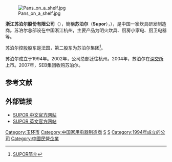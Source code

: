 {{Infobox Company
|company_name = 浙江苏泊尔股份有限公司<br>Zhejiang Supor Co., Ltd.
|company_logo = Supor logo 2.png
|company_type = 上市公司 ({{szse|002032}})
|company_slogan = 
|foundation = 1994 年
|location = {{CHN}}浙江杭州市滨江区江晖路1772号苏泊尔大厦17楼
|key_people = 
|industry = 家电产品
|sales = 
|profit =
|asset =
|revenue = 
|market_value = 
|num_employees = 
|products = 明火炊具、厨房小家电、厨卫电器等
|subsid = 苏泊尔（香港）厨具有限公司
|homepage = {{URL|https://www.supor.com.cn}}
}}
[[File:Pans_on_a_shelf.jpg|thumb]]

'''浙江苏泊尔股份有限公司'''（{{lang-en|Zhejiang Supor Co., Ltd.}}），簡稱'''苏泊尔'''（'''Supor'''），{{szse|002032}}），是中国一家炊具研发制造商。苏泊尔总部设在中国浙江杭州，主要产品为明火炊具、厨房小家电、厨卫电器等。

苏泊尔控股股东是法国{{link-fr|SEB集团|Groupe SEB}}，第二股东为苏泊尔集团<ref>[http://www.supor.com.cn/Culture/About/ SUPOR简介]</ref>。

苏泊尔成立于1994年。2002年，公司总部迁往杭州。2004年，苏泊尔在[[深交所|深交所]]上市。2007年，SEB集团收购苏泊尔。

== 参考文献 ==
<references/>

== 外部链接 ==
* [https://www.supor.com.cn SUPOR 中文官方网站]
* [https://www.supor.com SUPOR 英文官方网站]

{{中國電子科技}}
{{CSI-300}}
[[Category:玉环市|Category:玉环市]]
[[Category:中国家用电器制造商|Category:中国家用电器制造商]]
[[Category:台州公司|S]]
[[Category:中国品牌|S]]
[[Category:1994年成立的公司|Category:1994年成立的公司]]
[[Category:中國民營企業|Category:中國民營企業]]